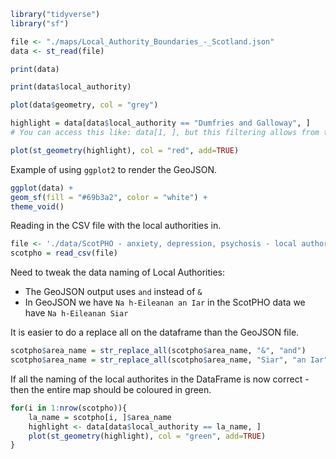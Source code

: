 ```r
library("tidyverse")
library("sf")
```

```r
file <- "./maps/Local_Authority_Boundaries_-_Scotland.json"
data <- st_read(file)

print(data)
```

```r
print(data$local_authority)
```

```r
plot(data$geometry, col = "grey")
```

```r
highlight = data[data$local_authority == "Dumfries and Galloway", ] 
# You can access this like: data[1, ], but this filtering allows from the naming.. 

plot(st_geometry(highlight), col = "red", add=TRUE)
```

Example of using `ggplot2` to render the GeoJSON.

```r
ggplot(data) +
geom_sf(fill = "#69b3a2", color = "white") +
theme_void()
```

Reading in the CSV file with the local authorities in.

```r
file <- './data/ScotPHO - anxiety, depression, psychosis - local authorities- all years.csv'
scotpho = read_csv(file)
```

Need to tweak the data naming of Local Authorities:

* The GeoJSON output uses `and` instead of `&`
* In GeoJSON we have `Na h-Eileanan an Iar` in the ScotPHO data we have `Na h-Eileanan Siar`

It is easier to do a replace all on the dataframe than the GeoJSON file.

```r
scotpho$area_name = str_replace_all(scotpho$area_name, "&", "and")
scotpho$area_name = str_replace_all(scotpho$area_name, "Siar", "an Iar")
```

If all the naming of the local authorites in the DataFrame is now correct - then the entire map should be coloured in green.

```r
for(i in 1:nrow(scotpho)){
    la_name = scotpho[i, ]$area_name
    highlight <- data[data$local_authority == la_name, ] 
    plot(st_geometry(highlight), col = "green", add=TRUE)
}
```
